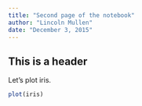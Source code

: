 ```yaml
---
title: "Second page of the notebook"
author: "Lincoln Mullen"
date: "December 3, 2015"
---
```


## This is a header

Let's plot iris.

```r
plot(iris)
```

